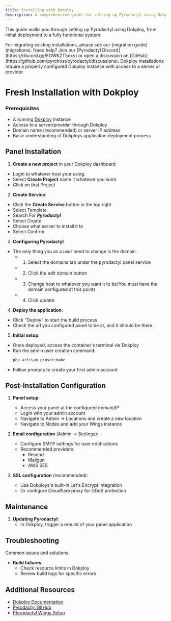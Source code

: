 ```yaml
---
title: Installing with Dokploy
description: A comprehensive guide for setting up Pyrodactyl using Dokploy
---
```


This guide walks you through setting up Pyrodactyl using Dokploy, from initial deployment to a fully functional system.

<Callout type="note">
  For migrating existing installations, please see our [migration guide](migrations).
</Callout>

<Callout type="info">
  Need help? Join our [Pyrodactyl Discord](https://discord.gg/FGWKZT5dxv) or open a discussion on [GitHub](https://github.com/pyrohost/pyrodactyl/discussions).
</Callout>

<Callout type="warning">
  Dokploy installations require a properly configured Dokploy instance with access to a server or provider.
</Callout>

# Fresh Installation with Dokploy

### Prerequisites

- A running [Dokploy](https://dokploy.com/) instance
- Access to a server/provider through Dokploy
- Domain name (recommended) or server IP address
- Basic understanding of Dokploys application deployment process

## Panel Installation

1. **Create a new project** in your Dokploy dashboard
  - Login to whatever host your using.
  - Select **Create Project** name it whatever you want
  - Click on that Project

2. **Create Service**:
  - Click the **Create Service** button in the top right
  - Select Template
  - Search For ***Pyrodactyl***
  - Select Create
  - Choose what server to install it to
  - Select Confirm

3. **Configuring Pyrodactyl**
  - The only thing you as a user need to change is the domain.
    - 1. Select the domains tab under the pyrodactyl panel service
    - 2. Click the edit domain button
    - 3. Change host to whatever you want it to be(You must have the domain configured at this point)
    - 4. Click update

4. **Deploy the application**:
  - Click "Deploy" to start the build process
  - Check the url you configured panel to be at, and it should be there.

5. **Initial setup**:
  - Once deployed, access the container's terminal via Dokploy
  - Run the admin user creation command:
    ```bash
    php artisan p:user:make
    ```
  - Follow prompts to create your first admin account



## Post-Installation Configuration

1. **Panel setup**:
   - Access your panel at the configured domain/IP
   - Login with your admin account
   - Navigate to Admin → Locations and create a new location
   - Navigate to Nodes and add your Wings instance

2. **Email configuration** (Admin → Settings):
   - Configure SMTP settings for user notifications
   - Recommended providers:
     - Resend
     - Mailgun
     - AWS SES

3. **SSL configuration** (recommended):
   - Use Dokploys's built-in Let's Encrypt integration
   - Or configure Cloudflare proxy for DDoS protection

## Maintenance

1. **Updating Pyrodactyl**:
   - In Dokploy, trigger a rebuild of your panel application

## Troubleshooting

Common issues and solutions:


- **Build failures**:
  - Check resource limits in Dokploy
  - Review build logs for specific errors

## Additional Resources

- [Dokploy Documentation](https://docs.dokploy.com/docs/core)
- [Pyrodactyl GitHub](https://github.com/pyrohost/pyrodactyl)
- [Pterodactyl Wings Setup](https://pterodactyl.io/wings/1.0/installing.html)